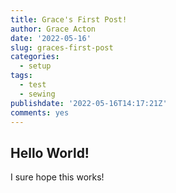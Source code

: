 ```yaml
---
title: Grace's First Post!
author: Grace Acton
date: '2022-05-16'
slug: graces-first-post
categories:
  - setup
tags: 
  - test
  - sewing
publishdate: '2022-05-16T14:17:21Z'
comments: yes
---
```


## Hello World!

I sure hope this works!

